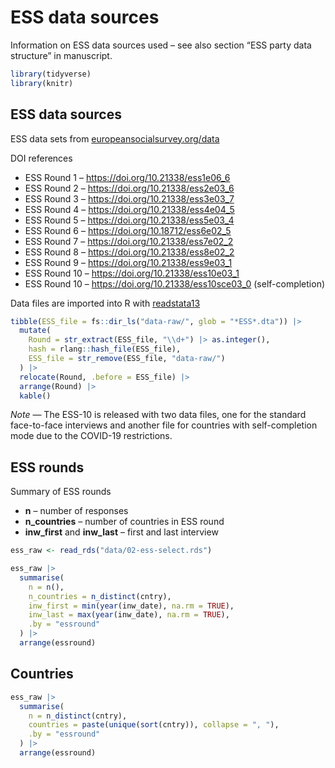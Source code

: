 # ESS data sources

Information on ESS data sources used – see also section "ESS party data structure" in manuscript.

```r
library(tidyverse)
library(knitr)
```

## ESS data sources

ESS data sets from [europeansocialsurvey.org/data](https://www.europeansocialsurvey.org/data/)

DOI references

- ESS Round 1 – <https://doi.org/10.21338/ess1e06_6>
- ESS Round 2 – <https://doi.org/10.21338/ess2e03_6>
- ESS Round 3 – <https://doi.org/10.21338/ess3e03_7>
- ESS Round 4 – <https://doi.org/10.21338/ess4e04_5>
- ESS Round 5 – <https://doi.org/10.21338/ess5e03_4>
- ESS Round 6 – <https://doi.org/10.18712/ess6e02_5>
- ESS Round 7 – <https://doi.org/10.21338/ess7e02_2>
- ESS Round 8 – <https://doi.org/10.21338/ess8e02_2>
- ESS Round 9 – <https://doi.org/10.21338/ess9e03_1>
- ESS Round 10 – <https://doi.org/10.21338/ess10e03_1>
- ESS Round 10 – <https://doi.org/10.21338/ess10sce03_0> (self-completion)

Data files are imported into R with [readstata13](https://sjewo.github.io/readstata13/)

```r
tibble(ESS_file = fs::dir_ls("data-raw/", glob = "*ESS*.dta")) |>
  mutate(
    Round = str_extract(ESS_file, "\\d+") |> as.integer(),
    hash = rlang::hash_file(ESS_file),
    ESS_file = str_remove(ESS_file, "data-raw/")
  ) |>
  relocate(Round, .before = ESS_file) |>
  arrange(Round) |>
  kable()
```

_Note_ --- The ESS-10 is released with two data files, one for the standard face-to-face interviews and another file for countries with self-completion mode due to the COVID-19 restrictions.

## ESS rounds

Summary of ESS rounds

- __n__ -- number of responses
- __n\_countries__ -- number of countries in ESS round
- __inw\_first__ and __inw\_last__ -- first and last interview

```r
ess_raw <- read_rds("data/02-ess-select.rds")

ess_raw |>
  summarise(
    n = n(),
    n_countries = n_distinct(cntry),
    inw_first = min(year(inw_date), na.rm = TRUE),
    inw_last = max(year(inw_date), na.rm = TRUE),
    .by = "essround"
  ) |>
  arrange(essround)
```


## Countries

```r
ess_raw |>
  summarise(
    n = n_distinct(cntry),
    countries = paste(unique(sort(cntry)), collapse = ", "),
    .by = "essround"
  ) |>
  arrange(essround)
```
